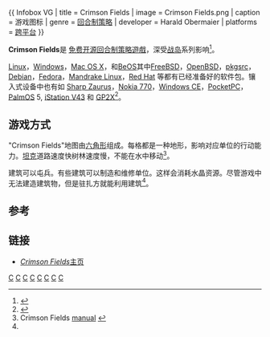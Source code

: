 {{Copy edit|time=2022-05-22T00:29:31+00:00}}
{{noteTA
| G1=IT
}}
{{ Infobox VG
| title = Crimson Fields
| image = Crimson Fields.png
| caption = 游戏图标
| genre = [[回合制策略游戏|回合制策略]]
| developer = Harald Obermaier
| platforms = [[跨平台|跨平台]]
}}

'''Crimson Fields'''是 [[自由软件|免费]][[开源|开源]][[回合制策略遊戲|回合制策略遊戲]]，深受[[战岛_(游戏系列)|战岛]]系列影响<ref>{{Cite web |url=http://crimson.seul.org/about.php |title=Crimson Fields - About |accessdate=2009-04-01 |archive-date=2007-03-21 |archive-url=https://web.archive.org/web/20070321032809/http://crimson.seul.org/about.php |dead-url=no }}</ref>。

[[Linux|Linux]]，[[Microsoft_Windows|Windows]]，[[Mac_OS_X|Mac OS X]]，和[[BeOS|BeOS]]其中[[FreeBSD|FreeBSD]]，[[OpenBSD|OpenBSD]]，[[pkgsrc|pkgsrc]]，[[Debian|Debian]]，[[Fedora_(作業系統)|Fedora]]，[[Mandrake_Linux|Mandrake Linux]]，[[Red_Hat|Red Hat]] 等都有已经准备好的软件包。镶入式设备中也有如 [[Sharp_Zaurus|Sharp Zaurus]]，[[Nokia_770|Nokia 770]]，[[Windows_CE|Windows CE]]，[[PocketPC|PocketPC]]，[[PalmOS|PalmOS]] 5, [[iStation_V43|iStation V43]] 和 [[GP2X|GP2X]]<ref>{{Cite web |url=http://crimson.seul.org/download.php |title=Crimson Fields - Downloads |accessdate=2009-04-01 |archive-date=2010-09-20 |archive-url=https://web.archive.org/web/20100920011018/http://crimson.seul.org/download.php |dead-url=no }}</ref>。

== 游戏方式 ==

"Crimson Fields"地图由[[六角形|六角形]]组成。每格都是一种地形，影响对应单位的行动能力。[[坦克|坦克]]道路速度快树林速度慢，不能在水中移动<ref name="manual">Crimson Fields [http://crimson.seul.org/docs/crimson.html manual] {{Wayback|url=http://crimson.seul.org/docs/crimson.html |date=20100619101023 }}</ref>。

建筑可以屯兵。有些建筑可以制造和维修单位。这样会消耗水晶资源。尽管游戏中无法建造建筑物，但是驻扎方就能利用建筑<ref name="manual" />。

== 参考 ==
{{reflist|30em}}

== 链接 ==
{{Portal|电子游戏|自由软件}}

* [http://crimson.seul.org ''Crimson Fields''主页]{{Wayback|url=http://crimson.seul.org/ |date=20100918143919 }}

[[Category:自由软件|C]]
[[Category:Windows游戏|C]]
[[Category:MacOS遊戲|C]]
[[Category:开源游戏|C]]
[[Category:免費遊戲|C]]
[[Category:Linux遊戲|C]]
[[Category:回合制策略遊戲|C]]
[[Category:網路遊戲|C]]